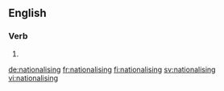 ==English==

===Verb===
{{head|en|present participle}}

# {{present participle of|nationalise|lang=en}}

[[de:nationalising]]
[[fr:nationalising]]
[[fi:nationalising]]
[[sv:nationalising]]
[[vi:nationalising]]